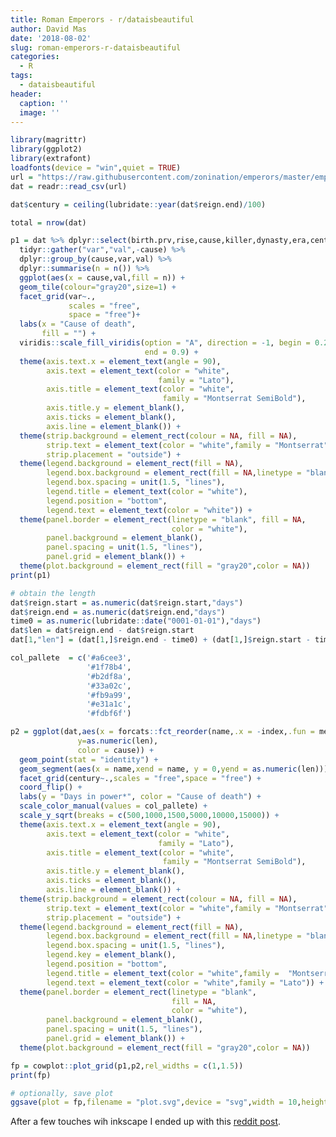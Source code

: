 ```yaml
---
title: Roman Emperors - r/dataisbeautiful
author: David Mas
date: '2018-08-02'
slug: roman-emperors-r-dataisbeautiful
categories:
  - R
tags:
  - dataisbeautiful
header:
  caption: ''
  image: ''
---
```



```r
library(magrittr)
library(ggplot2)
library(extrafont)
loadfonts(device = "win",quiet = TRUE)
url = "https://raw.githubusercontent.com/zonination/emperors/master/emperors.csv"
dat = readr::read_csv(url)
```


```r
dat$century = ceiling(lubridate::year(dat$reign.end)/100)

total = nrow(dat)
```


```r
p1 = dat %>% dplyr::select(birth.prv,rise,cause,killer,dynasty,era,century) %>%
  tidyr::gather("var","val",-cause) %>%
  dplyr::group_by(cause,var,val) %>%
  dplyr::summarise(n = n()) %>%
  ggplot(aes(x = cause,val,fill = n)) +
  geom_tile(colour="gray20",size=1) +
  facet_grid(var~.,
             scales = "free",
             space = "free")+
  labs(x = "Cause of death",
       fill = "") +
  viridis::scale_fill_viridis(option = "A", direction = -1, begin = 0.2,
                              end = 0.9) +
  theme(axis.text.x = element_text(angle = 90),
        axis.text = element_text(color = "white",
                                 family = "Lato"),
        axis.title = element_text(color = "white",
                                  family = "Montserrat SemiBold"),
        axis.title.y = element_blank(),
        axis.ticks = element_blank(),
        axis.line = element_blank()) +
  theme(strip.background = element_rect(colour = NA, fill = NA),
        strip.text = element_text(color = "white",family = "Montserrat"),
        strip.placement = "outside") +
  theme(legend.background = element_rect(fill = NA),
        legend.box.background = element_rect(fill = NA,linetype = "blank"),
        legend.box.spacing = unit(1.5, "lines"),
        legend.title = element_text(color = "white"),
        legend.position = "bottom",
        legend.text = element_text(color = "white")) +
  theme(panel.border = element_rect(linetype = "blank", fill = NA,
                                    color = "white"),
        panel.background = element_blank(),
        panel.spacing = unit(1.5, "lines"),
        panel.grid = element_blank()) +
  theme(plot.background = element_rect(fill = "gray20",color = NA))
print(p1)
```



```r
# obtain the length
dat$reign.start = as.numeric(dat$reign.start,"days") 
dat$reign.end = as.numeric(dat$reign.end,"days")
time0 = as.numeric(lubridate::date("0001-01-01"),"days")
dat$len = dat$reign.end - dat$reign.start
dat[1,"len"] = (dat[1,]$reign.end - time0) + (dat[1,]$reign.start - time0)
```


```r
col_pallete  = c('#a6cee3',
                 '#1f78b4',
                 '#b2df8a',
                 '#33a02c',
                 '#fb9a99',
                 '#e31a1c',
                 '#fdbf6f')
```


```r
p2 = ggplot(dat,aes(x = forcats::fct_reorder(name,.x = -index,.fun = mean),
               y=as.numeric(len),
               color = cause)) +
  geom_point(stat = "identity") +
  geom_segment(aes(x = name,xend = name, y = 0,yend = as.numeric(len))) +
  facet_grid(century~.,scales = "free",space = "free") + 
  coord_flip() + 
  labs(y = "Days in power*", color = "Cause of death") +
  scale_color_manual(values = col_pallete) +
  scale_y_sqrt(breaks = c(500,1000,1500,5000,10000,15000)) +
  theme(axis.text.x = element_text(angle = 90),
        axis.text = element_text(color = "white",
                                 family = "Lato"),
        axis.title = element_text(color = "white",
                                  family = "Montserrat SemiBold"),
        axis.title.y = element_blank(),
        axis.ticks = element_blank(),
        axis.line = element_blank()) +
  theme(strip.background = element_rect(colour = NA, fill = NA),
        strip.text = element_text(color = "white",family = "Montserrat"),
        strip.placement = "outside") +
  theme(legend.background = element_rect(fill = NA),
        legend.box.background = element_rect(fill = NA,linetype = "blank"),
        legend.box.spacing = unit(1.5, "lines"),
        legend.key = element_blank(),
        legend.position = "bottom",
        legend.title = element_text(color = "white",family =  "Montserrat"),
        legend.text = element_text(color = "white",family = "Lato")) +
  theme(panel.border = element_rect(linetype = "blank", 
                                    fill = NA,
                                    color = "white"),
        panel.background = element_blank(),
        panel.spacing = unit(1.5, "lines"),
        panel.grid = element_blank()) +
  theme(plot.background = element_rect(fill = "gray20",color = NA))
```


```r
fp = cowplot::plot_grid(p1,p2,rel_widths = c(1,1.5))
print(fp)

# optionally, save plot
ggsave(plot = fp,filename = "plot.svg",device = "svg",width = 10,height = 11)
```


After a few touches wih inkscape I ended up with this [reddit post](https://www.reddit.com/r/dataisbeautiful/comments/8ubnx1/roman_emperor_cause_of_death_oc/).
